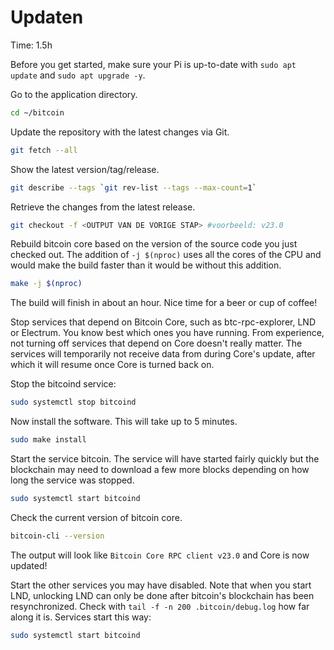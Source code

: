 
# Updaten

<Callout emoji="&#x2139;">
	Time: 1.5h
</Callout>

Before you get started, make sure your Pi is up-to-date with `sudo apt update` and `sudo apt upgrade -y`.

Go to the application directory.

```bash
cd ~/bitcoin
```

Update the repository with the latest changes via Git.

```bash
git fetch --all
```

Show the latest version/tag/release.

```bash
git describe --tags `git rev-list --tags --max-count=1`
```

Retrieve the changes from the latest release.

```bash
git checkout -f <OUTPUT VAN DE VORIGE STAP> #voorbeeld: v23.0
```

Rebuild bitcoin core based on the version of the source code you just checked out. The addition of `-j $(nproc)` uses all the cores of the CPU and would make the build faster than it would be without this addition.


```bash
make -j $(nproc)
```

The build will finish in about an hour. Nice time for a beer or cup of coffee!

Stop services that depend on Bitcoin Core, such as btc-rpc-explorer, LND or Electrum. You know best which ones you have running. From experience, not turning off services that depend on Core doesn't really matter. The services will temporarily not receive data from during Core's update, after which it will resume once Core is turned back on.

Stop the bitcoind service:

```bash
sudo systemctl stop bitcoind
```

Now install the software. This will take up to 5 minutes.

```bash
sudo make install
```

Start the service bitcoin. The service will have started fairly quickly but the blockchain may need to download a few more blocks depending on how long the service was stopped.

```bash
sudo systemctl start bitcoind
```

Check the current version of bitcoin core.

```bash
bitcoin-cli --version
```

The output will look like `Bitcoin Core RPC client v23.0` and Core is now updated!

Start the other services you may have disabled. Note that when you start LND, unlocking LND can only be done after bitcoin's blockchain has been resynchronized. Check with `tail -f -n 200 .bitcoin/debug.log` how far along it is. Services start this way:

```bash
sudo systemctl start bitcoind
```

